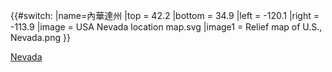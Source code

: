 {{#switch:{{{1}}}
|name=內華達州
|top    = 42.2
|bottom = 34.9
|left   = -120.1
|right  = -113.9
|image  = USA Nevada location map.svg
|image1 = Relief map of U.S., Nevada.png
}}<noinclude>{{Location map/Info}}
{{Documentation}}
[[Category:美國地理位置圖模板|Nevada]]
</noinclude>